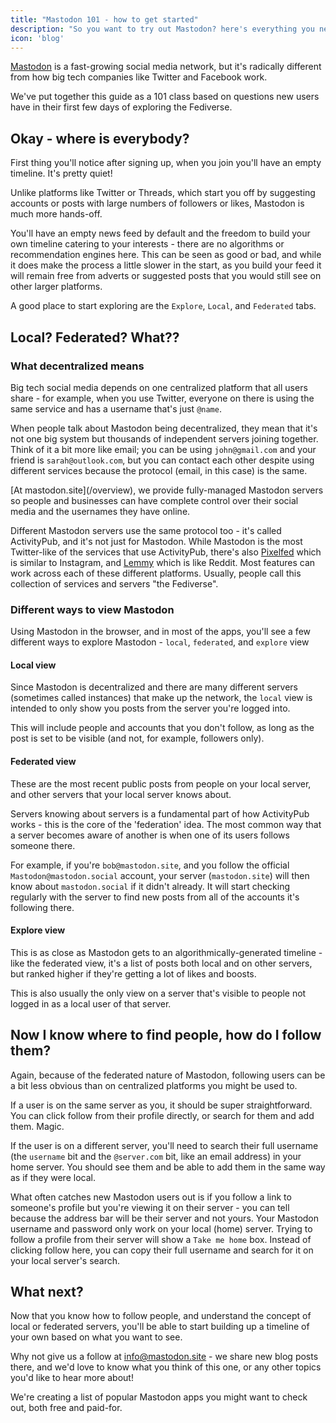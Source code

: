 ```yaml
---
title: "Mastodon 101 - how to get started"
description: "So you want to try out Mastodon? here's everything you need to know"
icon: 'blog'
---
```


[Mastodon](https://joinmastodon.org) is a fast-growing social media network, but it's radically different from how big tech companies like Twitter and Facebook work.

We've put together this guide as a 101 class based on questions new users have in their first few days of exploring the Fediverse.

## Okay - where is everybody?

First thing you'll notice after signing up, when you join you'll have an empty timeline. It's pretty quiet!

Unlike platforms like Twitter or Threads, which start you off by suggesting accounts or posts with large numbers of followers or likes, Mastodon is much more hands-off.

You'll have an empty news feed by default and the freedom to build your own timeline catering to your interests - there are no algorithms or recommendation engines here. This can be seen as good or bad, and while it does make the process a little slower in the start, as you build your feed it will remain free from adverts or suggested posts that you would still see on other larger platforms.

A good place to start exploring are the `Explore`, `Local`, and `Federated` tabs.

## Local? Federated?  What??

### What decentralized means

Big tech social media depends on one centralized platform that all users share - for example, when you use Twitter, everyone on there is using the same service and has a username that's just `@name`.

When people talk about Mastodon being decentralized, they mean that it's not one big system but thousands of independent servers joining together. Think of it a bit more like email; you can be using `john@gmail.com` and your friend is `sarah@outlook.com`, but you can contact each other despite using different services because the protocol (email, in this case) is the same.

<Card title="Do you want your own custom Mastodon username?" icon="signature" iconType="duotone" color="#069069" href="/managed-server/domain-name">
[At mastodon.site](/overview), we provide fully-managed Mastodon servers so people and businesses can have complete control over their social media and the usernames they have online.
</Card>

Different Mastodon servers use the same protocol too - it's called ActivityPub, and it's not just for Mastodon. While Mastodon is the most Twitter-like of the services that use ActivityPub, there's also [Pixelfed](https://pixelfed.org) which is similar to Instagram, and [Lemmy](https://join-lemmy.org) which is like Reddit. Most features can work across each of these different platforms. Usually, people call this collection of services and servers "the Fediverse".

### Different ways to view Mastodon

Using Mastodon in the browser, and in most of the apps, you'll see a few different ways to explore Mastodon - `local`, `federated`, and `explore` view

#### Local view

Since Mastodon is decentralized and there are many different servers (sometimes called instances) that make up the network, the `local` view is intended to only show you posts from the server you're logged into.

This will include people and accounts that you don't follow, as long as the post is set to be visible (and not, for example, followers only).

#### Federated view

These are the most recent public posts from people on your local server, and other servers that your local server knows about.

Servers knowing about servers is a fundamental part of how ActivityPub works - this is the core of the 'federation' idea. The most common way that a server becomes aware of another is when one of its users follows someone there.

For example, if you're `bob@mastodon.site`, and you follow the official `Mastodon@mastodon.social` account, your server (`mastodon.site`) will then know about `mastodon.social` if it didn't already. It will start checking regularly with the server to find new posts from all of the accounts it's following there.

#### Explore view

This is as close as Mastodon gets to an algorithmically-generated timeline - like the federated view, it's a list of posts both local and on other servers, but ranked higher if they're getting a lot of likes and boosts.

This is also usually the only view on a server that's visible to people not logged in as a local user of that server.

## Now I know where to find people, how do I follow them?

Again, because of the federated nature of Mastodon, following users can be a bit less obvious than on centralized platforms you might be used to.

If a user is on the same server as you, it should be super straightforward. You can click follow from their profile directly, or search for them and add them. Magic.

If the user is on a different server, you'll need to search their full username (the `username` bit and the `@server.com` bit, like an email address) in your home server. You should see them and be able to add them in the same way as if they were local.

What often catches new Mastodon users out is if you follow a link to someone's profile but you're viewing it on their server - you can tell because the address bar will be their server and not yours. Your Mastodon username and password only work on your local (home) server. Trying to follow a profile from their server will show a `Take me home` box. Instead of clicking follow here, you can copy their full username and search for it on your local server's search.

## What next?

Now that you know how to follow people, and understand the concept of local or federated servers, you'll be able to start building up a timeline of your own based on what you want to see.

Why not give us a follow at [info@mastodon.site](https://social.mastodon.site/@info) - we share new blog posts there, and we'd love to know what you think of this one, or any other topics you'd like to hear more about!

<Card title="Check out Mastodon apps for iPhone and Android" icon="grid-2" iconType="duotone" color="#069069" href="/learn/best-apps">
We're creating a list of popular Mastodon apps you might want to check out, both free and paid-for.
</Card>